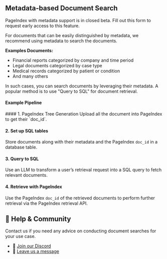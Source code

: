 
##  Metadata-based Document Search
<Callout>PageIndex with metadata support is in closed beta. Fill out this form to request early access to this feature.</Callout>

For documents that can be easily distinguished by metadata, we recommend using metadata to search the documents.

**Examples Documents:**

- Financial reports categorized by company and time period
- Legal documents categorized by case type
- Medical records categorized by patient or condition
- And many others

In such cases, you can search documents  by leveraging their metadata. A popular method is to use "Query to SQL" for  document retrieval.


#### Example Pipeline
<Steps>
#### 1. PageIndex Tree Generation
Upload all the document into PageIndex to get their `doc_id`.

#### 2. Set up SQL tables

Store documents along with their metadata and the PageIndex `doc_id` in a database table.

#### 3. Query to SQL

Use an LLM to transform a user’s retrieval request into a SQL query to fetch relevant documents.

#### 4. Retrieve with PageIndex

Use the PageIndex `doc_id` of the retrieved documents to perform further retrieval via the PageIndex retrieval API.
</Steps>





## 💬 Help & Community
Contact us if you need any advice on conducting document searches for your use case.

- 🤝 [Join our Discord](https://discord.gg/VuXuf29EUj)  
- 📨 [Leave us a message](https://ii2abc2jejf.typeform.com/to/meB40zV0)